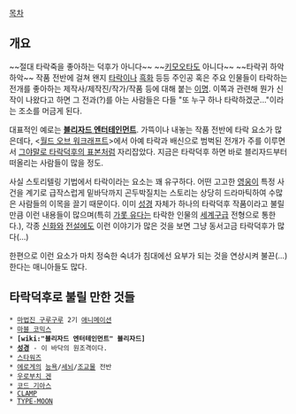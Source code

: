 [[목차]]

== 개요 ==
~~절대 타락죽을 좋아하는 덕후가 아니다~~ ~~[[키모오타]]도 아니다~~
~~타락귀 하악하악~~
작품 전반에 걸쳐 왠지 [[타락]]이나 [[흑화]] 등등 주인공 혹은 주요 인물들이 타락하는 전개를 좋아하는 제작사/제작진/작가/작품 등에 대해 붙는 [[이명]]. 이쪽과 관련해 뭔가 신작이 나왔다고 하면 그 전과(?)를 아는 사람들은 다들 "또 누구 하나 타락하겠군..."이라는 조소를 머금게 된다.

대표적인 예로는 '''[[블리자드 엔터테인먼트]]'''. 가뜩이나 내놓는 작품 전반에 타락 요소가 많은데다, <[[월드 오브 워크래프트]]>에서 아예 타락과 배신으로 범벅된 전개가 주를 이루면서 [[블리자드 타락 신드롬|그야말로 타락덕후의 표본]]처럼 자리잡았다. 지금은 타락덕후 하면 바로 블리자드부터 떠올리는 사람들이 많을 정도.

사실 스토리텔링 기법에서 타락이라는 요소는 꽤 유구하다. 어떤 고고한 [[영웅]]이 특정 사건을 계기로 급작스럽게 밑바닥까지 곤두박질치는 스토리는 상당히 드라마틱하여 수많은 사람들의 이목을 끌기 때문이다. 이미 [[성경]] 자체가 하나의 타락덕후 작품이라고 불릴 만큼 이런 내용들이 많으며(특히 [[가롯 유다]]는 타락한 인물의 [[세계구]]급 전형으로 통한다.), 각종 [[신화]]와 [[전설]]에도 이런 이야기가 많은 것을 보면 그냥 동서고금 타락덕후가 많다(…)

한편으로 이런 요소가 마치 정숙한 숙녀가 침대에선 요부가 되는 것을 연상시켜 불끈(…)한다는 매니아들도 많다.

== 타락덕후로 불릴 만한 것들 ==
 * [[마법진 구루구루]] 2기 [[애니메이션]]
 * [[마블 코믹스]]
 * '''[wiki:"블리자드 엔터테인먼트" 블리자드]'''
 * '''[[성경]]''' - 이 바닥의 원조격이다.
 * [[스타워즈]]
 * [[에로게]]의 [[능욕]]/[[세뇌]]/[[조교]]물 전반
 * [[우로부치 겐]]
 * [[코드 기아스]]
 * [[CLAMP]]
 * [[TYPE-MOON]]
